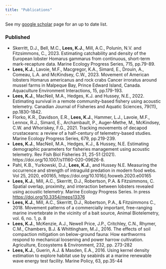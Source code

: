 ```yaml
---
title: "Publications"
---
```

See my [google scholar](https://scholar.google.co.uk/citations?user=CJeBxfUAAAAJ&hl=en) page for an up to date list.

### Published<br>
- Skerritt, D.J., Bell, M.C., <b>Lees, K.J.</b>, Mill, A.C., Polunin, N.V. and Fitzsimmons, C., 2023. Estimating catchability and density of the European lobster Homarus gammarus from continuous, short-term mark-recapture data. Marine Ecology Progress Series, 715, pp.79-89.<br>
- <b>Lees, K.J.</b>, Lavoie, M.F., Macgregor, K.A., Simard, E., Drouin, A., Comeau, L.A. and McKindsey, C.W., 2023. Movement of American lobsters Homarus americanus and rock crabs Cancer irroratus around mussel farms in Malpeque Bay, Prince Edward Island, Canada. Aquaculture Environment Interactions, 15, pp.179-193.<br>
- <b>Lees, K.J.</b>, MacNeil, M.A., Hedges, K.J. and Hussey, N.E., 2022. Estimating survival in a remote community-based fishery using acoustic telemetry. Canadian Journal of Fisheries and Aquatic Sciences, 79(11), pp.1830-1842.<br>
- Florko, K.R., Davidson, E.R., <b>Lees, K.J.</b>, Hammer, L.J., Lavoie, M.F., Lennox, R.J., Simard, E., Archambault, P., Auger-Methe, M., McKindsey, C.W. and Whoriskey, F.G., 2021. Tracking movements of decapod crustaceans: a review of a half-century of telemetry-based studies. Marine Ecology Progress Series, 679, pp.219-239.<br>
- <b>Lees, K.J.</b>, MacNeil, M.A., Hedges, K.J., & Hussey, N.E. Estimating demographic parameters for fisheries management using acoustic telemetry. Rev Fish Biol Fisheries 31, 25-51 (2021). https://doi.org/10.1007/s11160-020-09626-8.<br>
- Pahl, K.B., Yurkowski, D.J., <b>Lees, K.J.</b>, and Hussey N.E. Measuring the occurrence and strength of intraguild predation in modern food webs. Vol 25,
2020, e00165, https://doi.org/10.1016/j.fooweb.2020.e00165<br>
- <b>Lees, K.J.</b>, Mill, A.C., Skerritt, D.J., Robertson, P.A. & Fitzsimmons, C. Spatial overlap, proximity, and interaction between lobsters revealed using acoustic telemetry. Marine Ecology Progress Series. In press [https://doi.org/10.3354/meps13376](https://doi.org/10.3354/meps13376)<br>
- <b>Lees, K.J.</b>, Mill, A.C., Skerritt, D.J., Robertson, P.A., & Fitzsimmons C., 2018. Movement patterns of a commercially important, free-ranging marine invertebrate in the vicinity of a bait source, Animal Biotelemetry, vol. 6, no. 1, p. 8 <br>
- <b>Lees, K.J.</b>, McKenzie, A.J., Newell Price, J.P., Critchley, C.N., Rhymer, C.M., Chambers, B.J. & Whittingham, M.J., 2016. The effects of soil compaction mitigation on below-ground fauna: How earthworms respond to mechanical loosening and power harrow cultivation. Agriculture, Ecosystems & Environment, 232, pp. 273-282 <br>
- <b>Lees, K.J.</b>, Guerin, A.J. & Masden, E.A., 2016. Using kernel density estimation to explore habitat use by seabirds at a marine renewable wave energy test facility. Marine Policy, 63, pp.35-44<br>

